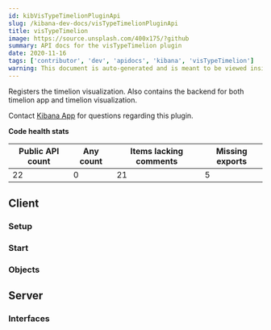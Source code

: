 ```yaml
---
id: kibVisTypeTimelionPluginApi
slug: /kibana-dev-docs/visTypeTimelionPluginApi
title: visTypeTimelion
image: https://source.unsplash.com/400x175/?github
summary: API docs for the visTypeTimelion plugin
date: 2020-11-16
tags: ['contributor', 'dev', 'apidocs', 'kibana', 'visTypeTimelion']
warning: This document is auto-generated and is meant to be viewed inside our experimental, new docs system. Reach out in #docs-engineering for more info.
---
```


Registers the timelion visualization. Also contains the backend for both timelion app and timelion visualization.

Contact [Kibana App](https://github.com/orgs/elastic/teams/kibana-app) for questions regarding this plugin.

**Code health stats**

| Public API count  | Any count | Items lacking comments | Missing exports | 
|-------------------|-----------|------------------------|-----------------|
| 22 | 0 | 21 | 5 |

## Client

### Setup
<DocDefinitionList data={[visTypeTimelionObj.client.setup]}/>

### Start
<DocDefinitionList data={[visTypeTimelionObj.client.start]}/>

### Objects
<DocDefinitionList data={visTypeTimelionObj.client.objects}/>

## Server

### Interfaces
<DocDefinitionList data={visTypeTimelionObj.server.interfaces}/>

